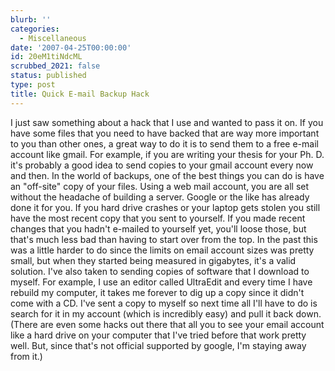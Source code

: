 ```yaml
---
blurb: ''
categories:
  - Miscellaneous
date: '2007-04-25T00:00:00'
id: 20eM1tiNdcML
scrubbed_2021: false
status: published
type: post
title: Quick E-mail Backup Hack
---
```


I just saw something about a hack that I use and wanted to pass it
on. If you have some files that you need to have backed that are
way more important to you than other ones, a great way to do it is
to send them to a free e-mail account like gmail. For example, if
you are writing your thesis for your Ph. D. it's probably a good
idea to send copies to your gmail account every now and then. In
the world of backups, one of the best things you can do is have an
"off-site" copy of your files. Using a web mail account, you are
all set without the headache of building a server. Google or the
like has already done it for you. If you hard drive crashes or your
laptop gets stolen you still have the most recent copy that you
sent to yourself. If you made recent changes that you hadn't
e-mailed to yourself yet, you'll loose those, but that's much less
bad than having to start over from the top. In the past this was a
little harder to do since the limits on email account sizes was
pretty small, but when they started being measured in gigabytes,
it's a valid solution. I've also taken to sending copies of
software that I download to myself. For example, I use an editor
called UltraEdit and every time I have rebuild my computer, it
takes me forever to dig up a copy since it didn't come with a CD.
I've sent a copy to myself so next time all I'll have to do is
search for it in my account (which is incredibly easy) and pull it
back down. (There are even some hacks out there that all you to see
your email account like a hard drive on your computer that I've
tried before that work pretty well. But, since that's not official
supported by google, I'm staying away from it.)

